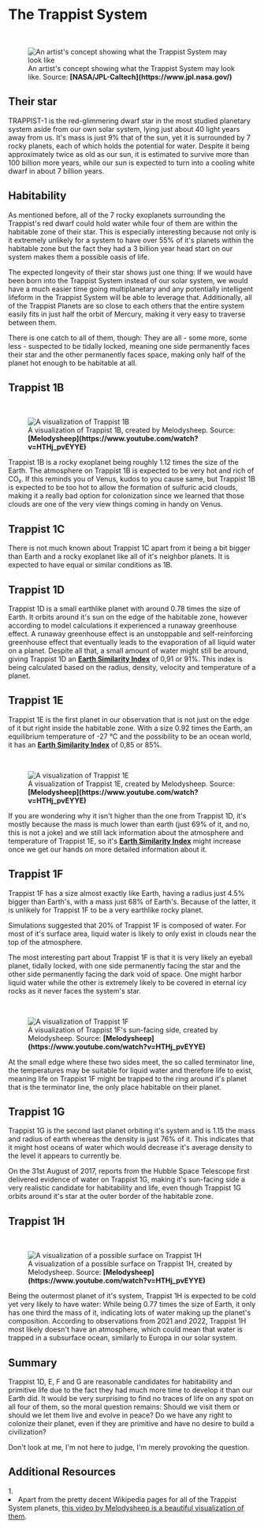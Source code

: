
# The Trappist System

<br/>
<figure>
<Image src={require(".//../../../resources/images/trappist.png")} alt="An artist's concept showing what the Trappist System may look like" />
<figcaption style={{ color: "rgb(156, 156, 156)", fontSize: "14px", marginTop: "2px" }}>An artist's concept showing what the Trappist System may look like. Source: <strong>[NASA/JPL-Caltech](https://www.jpl.nasa.gov/)</strong></figcaption>
</figure>

## Their star
TRAPPIST-1 is the red-glimmering dwarf star in the most studied planetary system aside from our own solar system, lying just about 40 light years away from us. It's mass is just 9% that of the sun, yet it is surrounded by 7 rocky planets, each of which holds the potential for water. Despite it being approximately twice as old as our sun, it is estimated to survive more than 100 billion more years, while our sun is expected to turn into a cooling white dwarf in about 7 billion years.

## Habitability
As mentioned before, all of the 7 rocky exoplanets surrounding the Trappist's red dwarf could hold water while four of them are within the habitable zone of their star. This is especially interesting because not only is it extremely unlikely for a system to have over 55% of it's planets within the habitable zone but the fact they had a 3 billion year head start on our system makes them a possible oasis of life. 

The expected longevity of their star shows just one thing: If we would have been born into the Trappist System instead of our solar system, we would have a much easier time going multiplanetary and any potentially intelligent lifeform in the Trappist System will be able to leverage that. Additionally, all of the Trappist Planets are so close to each others that the entire system easily fits in just half the orbit of Mercury, making it very easy to traverse between them. 

There is one catch to all of them, though: They are all -  some more, some less - suspected to be tidally locked, meaning one side permanently faces their star and the other permanently faces space, making only half of the planet hot enough to be habitable at all.

## Trappist 1B

<br/>
<figure>
<Image src={require(".//../../../resources/images/trappist1b.png")} alt="A visualization of Trappist 1B" />
<figcaption style={{ color: "rgb(156, 156, 156)", fontSize: "14px", marginTop: "2px" }}>A visualization of Trappist 1B, created by Melodysheep. Source: <strong>[Melodysheep](https://www.youtube.com/watch?v=HTHj_pvEYYE)</strong></figcaption>
</figure>

Trappist 1B is a rocky exoplanet being roughly 1.12 times the size of the Earth. The atmosphere on Trappist 1B is expected to be very hot and rich of CO₂. If this reminds you of Venus, kudos to you cause same, but Trappist 1B is expected to be too hot to allow the formation of sulfuric acid clouds, making it a really bad option for colonization since we learned that those clouds are one of the very view things coming in handy on Venus.

## Trappist 1C
There is not much known about Trappist 1C apart from it being a bit bigger than Earth and a rocky exoplanet like all of it's neighbor planets. It is expected to have equal or similar conditions as 1B.

## Trappist 1D
Trappist 1D is a small earthlike planet with around 0.78 times the size of Earth. It orbits around it's sun on the edge of the habitable zone, however according to model calculations it experienced a runaway greenhouse effect. A runaway greenhouse effect is an unstoppable and self-reinforcing greenhouse effect that eventually leads to the evaporation of all liquid water on a planet. Despite all that, a small amount of water might still be around, giving Trappist 1D an <strong>[Earth Similarity Index](https://de.wikipedia.org/wiki/Earth_Similarity_Index)</strong> of 0,91 or 91%. This index is being calculated based on the radius, density, velocity and temperature of a planet.

## Trappist 1E
Trappist 1E is the first planet in our observation that is not just on the edge of it but right inside the habitable zone. With a size 0.92 times the Earth, an equilibrium temperature of -27 °C and the possibility to be an ocean world, it has an <strong>[Earth Similarity Index](https://de.wikipedia.org/wiki/Earth_Similarity_Index)</strong> of 0,85 or 85%. 

<br/>
<figure>
<Image src={require(".//../../../resources/images/trappist1e.png")} alt="A visualization of Trappist 1E" />
<figcaption style={{ color: "rgb(156, 156, 156)", fontSize: "14px", marginTop: "2px" }}>A visualization of Trappist 1E, created by Melodysheep. Source: <strong>[Melodysheep](https://www.youtube.com/watch?v=HTHj_pvEYYE)</strong></figcaption>
</figure>

If you are wondering why it isn't higher than the one from Trappist 1D, it's mostly because the mass is much lower than earth (just 69% of it, and no, this is not a joke) and we still lack information about the atmosphere and temperature of Trappist 1E, so it's <strong>[Earth Similarity Index](https://de.wikipedia.org/wiki/Earth_Similarity_Index)</strong> might increase once we get our hands on more detailed information about it.

## Trappist 1F
Trappist 1F has a size almost exactly like Earth, having a radius just 4.5% bigger than Earth's, with a mass just 68% of Earth's. Because of the latter, it is unlikely for Trappist 1F to be a very earthlike rocky planet.

Simulations suggested that 20% of Trappist 1F is composed of water. For most of it's surface area, liquid water is likely to only exist in clouds near the top of the atmosphere.

The most interesting part about Trappist 1F is that it is very likely an eyeball planet, tidally locked, with one side permanently facing the star and the other side permanently facing the dark void of space. One might harbor liquid water while the other is extremely likely to be covered in eternal icy rocks as it never faces the system's star.

<br/>
<figure>
<Image src={require(".//../../../resources/images/hero5.png")} alt="A visualization of Trappist 1F" />
<figcaption style={{ color: "rgb(156, 156, 156)", fontSize: "14px", marginTop: "2px" }}>A visualization of Trappist 1F's sun-facing side, created by Melodysheep. Source: <strong>[Melodysheep](https://www.youtube.com/watch?v=HTHj_pvEYYE)</strong></figcaption>
</figure>

At the small edge where these two sides meet, the so called terminator line, the temperatures may be suitable for liquid water and therefore life to exist, meaning life on Trappist 1F might be trapped to the ring around it's planet that is the terminator line, the only place habitable on their planet.

## Trappist 1G
Trappist 1G is the second last planet orbiting it's system and is 1.15 the mass and radius of earth whereas the density is just 76% of it. This indicates that it might host oceans of water which would decrease it's average density to the level it appears to currently be. 

On the 31st August of 2017, reports from the Hubble Space Telescope first delivered evidence of water on Trappist 1G, making it's sun-facing side a very realistic candidate for habitability and life, even though Trappist 1G orbits around it's star at the outer border of the habitable zone.

## Trappist 1H

<br/>
<figure>
<Image src={require(".//../../../resources/images/hero15.png")} alt="A visualization of a possible surface on Trappist 1H" />
<figcaption style={{ color: "rgb(156, 156, 156)", fontSize: "14px", marginTop: "2px" }}>A visualization of a possible surface on Trappist 1H, created by Melodysheep. Source: <strong>[Melodysheep](https://www.youtube.com/watch?v=HTHj_pvEYYE)</strong></figcaption>
</figure>

Being the outermost planet of it's system, Trappist 1H is expected to be cold yet very likely to have water: While being 0.77 times the size of Earth, it only has one third the mass of it, indicating lots of water making up the planet's composition. According to observations from 2021 and 2022, Trappist 1H most likely doesn't have an atmosphere, which could mean that water is trapped in a subsurface ocean, similarly to Europa in our solar system.

## Summary
Trappist 1D, E, F and G are reasonable candidates for habitability and primitive life due to the fact they had much more time to develop it than our Earth did. It would be very surprising to find no traces of life on any spot on all four of them, so the moral question remains: Should we visit them or should we let them live and evolve in peace? Do we have any right to colonize their planet, even if they are primitive and have no desire to build a civilization?

Don't look at me, I'm not here to judge, I'm merely provoking the question.


## Additional Resources
<AdditionalResources>
  <div>
    <span>1. </span><li>Apart from the pretty decent Wikipedia pages for all of the Trappist System planets, <a href="https://youtu.be/HTHj_pvEYYE?t=586" target="_blank">this video by Melodysheep is a beautiful visualization of them</a>.</li>
  </div>
</AdditionalResources>


<Analytics />
